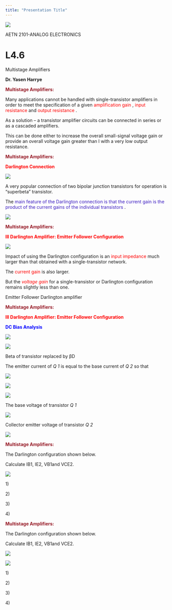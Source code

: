 ```yaml
---
title: "Presentation Title"
---
```

![](l4.6-multistage-amplifier-img/l46-multistage-amplifier_0.png)

AETN 2101\-ANALOG  ELECTRONICS

# L4.6
Multistage Amplifiers

__Dr\. Yasen Harrye__

<span style="color:#961a26"> __Multistage Amplifiers:__ </span>

Many applications cannot be handled with single\-transistor amplifiers in order to meet the specification of a   given  <span style="color:#ff0000">amplification gain</span> \,  <span style="color:#ff0000">input resistance </span> and  <span style="color:#ff0000">output resistance</span> \.

As a solution – a transistor amplifier circuits can be connected in series or as a cascaded amplifiers\.

This can be done either to increase the overall small\-signal voltage gain or provide an overall voltage gain greater than l with a very low output resistance\.

<span style="color:#961a26"> __Multistage Amplifiers:__ </span>

<span style="color:#ff0000"> __Darlington Connection__ </span>

![](l4.6-multistage-amplifier-img/l46-multistage-amplifier_1.png)

A very popular connection of two bipolar junction transistors for operation is "superbeta" transistor\.

The  <span style="color:#3c1dc1">main feature of the Darlington connection is that the current gain is the product of the current gains of the individual transistors</span> \.

![](l4.6-multistage-amplifier-img/l46-multistage-amplifier_2.png)

<span style="color:#961a26"> __Multistage Amplifiers:__ </span>

<span style="color:#ff0000"> __III Darlington Amplifier: Emitter Follower Configuration __ </span>

![](l4.6-multistage-amplifier-img/l46-multistage-amplifier_3.png)

Impact of using the Darlington configuration is an  <span style="color:#ff0000">input impedance </span> much larger than that obtained with a single\-transistor network\.

The  <span style="color:#ff0000">current gain </span> is also larger\.

But the  <span style="color:#ff0000"> _voltage gain _ </span> for a single\-transistor or Darlington configuration remains slightly less than one\.

Emitter Follower Darlington amplifier

<span style="color:#961a26"> __Multistage Amplifiers:__ </span>

<span style="color:#ff0000"> __III Darlington Amplifier: Emitter Follower Configuration __ </span>

<span style="color:#0000ff"> __DC Bias Analysis __ </span>

![](l4.6-multistage-amplifier-img/l46-multistage-amplifier_4.png)

![](l4.6-multistage-amplifier-img/l46-multistage-amplifier_5.png)

Beta of transistor replaced by βD

The emitter current of  _Q_  _1 _ is equal to the base current of  _Q_  _2 _ so that

![](l4.6-multistage-amplifier-img/l46-multistage-amplifier_6.png)

![](l4.6-multistage-amplifier-img/l46-multistage-amplifier_7.png)

![](l4.6-multistage-amplifier-img/l46-multistage-amplifier_8.png)

The base voltage of transistor  _Q_  _1_

![](l4.6-multistage-amplifier-img/l46-multistage-amplifier_9.png)

Collector emitter voltage of transistor  _Q_  _2_

![](l4.6-multistage-amplifier-img/l46-multistage-amplifier_10.png)

<span style="color:#961a26"> __Multistage Amplifiers:__ </span>

The  Darlington configuration shown below\.

Calculate IB1\, IE2\, VB1and VCE2\.

![](l4.6-multistage-amplifier-img/l46-multistage-amplifier_11.png)

1\)

2\)

3\)

4\)

<span style="color:#961a26"> __Multistage Amplifiers:__ </span>

The  Darlington configuration shown below\.

Calculate IB1\, IE2\, VB1and VCE2\.

![](l4.6-multistage-amplifier-img/l46-multistage-amplifier_12.png)

![](l4.6-multistage-amplifier-img/l46-multistage-amplifier_13.png)

1\)

2\)

3\)

4\)

